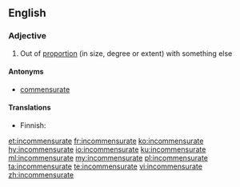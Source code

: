 ==English==

===Adjective===
{{en-adj}}

# Out of [[proportion]] (in size, degree or extent) with something else

====Antonyms====
* [[commensurate]]

====Translations====
{{trans-top|out of proportion with}}
* Finnish: {{t|fi|yhteismitaton}}
{{trans-mid}}
{{trans-bottom}}

[[et:incommensurate]]
[[fr:incommensurate]]
[[ko:incommensurate]]
[[hy:incommensurate]]
[[io:incommensurate]]
[[ku:incommensurate]]
[[ml:incommensurate]]
[[my:incommensurate]]
[[pl:incommensurate]]
[[ta:incommensurate]]
[[te:incommensurate]]
[[vi:incommensurate]]
[[zh:incommensurate]]